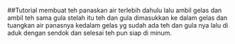 ##Tutorial membuat teh
panaskan air terlebih dahulu
lalu ambil gelas dan ambil teh sama gula
stelah itu teh dan gula dimasukkan ke dalam gelas
dan tuangkan air panasnya kedalam gelas yg sudah ada teh dan gula nya lalu di aduk dengan sendok
dan selesai teh pun siap di minum.
